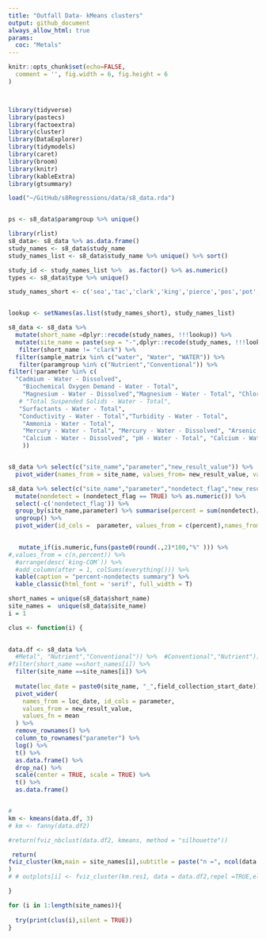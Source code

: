 ```yaml
---
title: "Outfall Data- kMeans clusters"
output: github_document
always_allow_html: true
params: 
  coc: "Metals"
---
```


```r

knitr::opts_chunk$set(echo=FALSE, 
  comment = '', fig.width = 6, fig.height = 6
)



library(tidyverse)
library(pastecs)
library(factoextra)
library(cluster)
library(DataExplorer)
library(tidymodels)
library(caret)
library(broom)
library(knitr)
library(kableExtra)
library(gtsummary)
```

```r

load("~/GitHub/s8Regressions/data/s8_data.rda")


ps <- s8_data$paramgroup %>% unique()

library(rlist)
s8_data<- s8_data %>% as.data.frame()
study_names <- s8_data$study_name
study_names_list <- s8_data$study_name %>% unique() %>% sort()

study_id <- study_names_list %>%  as.factor() %>% as.numeric()
types <- s8_data$type %>% unique()

study_names_short <- c('sea','tac','clark','king','pierce','pos','pot','sno')


lookup <- setNames(as.list(study_names_short), study_names_list)

s8_data <- s8_data %>% 
  mutate(short_name =dplyr::recode(study_names, !!!lookup)) %>% 
  mutate(site_name = paste(sep = "-",dplyr::recode(study_names, !!!lookup),type)) %>% 
   filter(short_name != "clark") %>% 
  filter(sample_matrix %in% c("water", "Water", "WATER")) %>% 
   filter(paramgroup %in% c("Nutrient","Conventional")) %>% 
filter(!parameter %in% c(
  "Cadmium - Water - Dissolved",
    "Biochemical Oxygen Demand - Water - Total", 
    "Magnesium - Water - Dissolved","Magnesium - Water - Total", "Chloride - Water - Total",
   # "Total Suspended Solids - Water - Total",
   "Surfactants - Water - Total",
   "Conductivity - Water - Total","Turbidity - Water - Total",
    "Ammonia - Water - Total",
    "Mercury - Water - Total", "Mercury - Water - Dissolved", "Arsenic - Water - Dissolved",
    "Calcium - Water - Dissolved", "pH - Water - Total", "Calcium - Water - Total", "Hardness as CaCO3 - Water - Total" #"Magnesium - Water - Total"
    )) 


s8_data %>% select(c("site_name","parameter","new_result_value")) %>% 
  pivot_wider(names_from = site_name, values_from= new_result_value, values_fn = length) %>%  kable(caption = "Number of sampling events") %>% kable_classic(full_width = F)

s8_data %>% select(c("site_name","parameter","nondetect_flag","new_result_value")) %>% 
  mutate(nondetect = (nondetect_flag == TRUE) %>% as.numeric()) %>% 
  select(-c('nondetect_flag')) %>% 
  group_by(site_name,parameter) %>% summarise(percent = sum(nondetect)/length(new_result_value)) %>% 
  ungroup() %>% 
  pivot_wider(id_cols =  parameter, values_from = c(percent),names_from = site_name) %>% 

  
   mutate_if(is.numeric,funs(paste0(round(.,2)*100,"%" ))) %>% 
#,values_from = c(n,percent)) %>% 
  #arrange(desc(`king-COM`)) %>% 
  #add_column(after = 1, colSums(everything())) %>% 
  kable(caption = "percent-nondetects summary") %>% 
  kable_classic(html_font = 'serif', full_width = T)


```

```r
short_names = unique(s8_data$short_name)
site_names =  unique(s8_data$site_name)
i = 1

clus <- function(i) {
  

data.df <- s8_data %>% 
  #Metal", "Nutrient","Conventional")) %>%  #Conventional","Nutrient")) %>% #Nutrient","Conventional")) %>%
#filter(short_name ==short_names[i]) %>% 
  filter(site_name ==site_names[i]) %>% 
 
  mutate(loc_date = paste0(site_name, "_",field_collection_start_date)) %>%
  pivot_wider(
    names_from = loc_date, id_cols = parameter,
    values_from = new_result_value,
    values_fn = mean
  ) %>%
  remove_rownames() %>%
  column_to_rownames("parameter") %>%
  log() %>% 
  t() %>%
  as.data.frame() %>%
  drop_na() %>%
  scale(center = TRUE, scale = TRUE) %>% 
  t() %>%
  as.data.frame() 


# 
km <- kmeans(data.df, 3)
# km <- fanny(data.df2)

#return(fviz_nbclust(data.df2, kmeans, method = "silhouette"))

 return(
fviz_cluster(km,main = site_names[i],subtitle = paste("n =", ncol(data.df)), data = data.df,repel =TRUE,show.clust.cent = FALSE,ellipse.type = "confidence", ellipse.level = 0.90)
)
# # outplots[i] <- fviz_cluster(km.res1, data = data.df2,repel =TRUE,ellipse.type = "convex",show.clust.cent = FALSE)

}


```


```r


for (i in 1:length(site_names)){
  
  try(print(clus(i),silent = TRUE))
}
```
